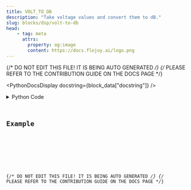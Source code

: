 ```yaml
---
title: VOLT_TO_DB
description: "Take voltage values and convert them to dB."
slug: blocks/dsp/volt-to-db
head:
    - tag: meta
      attrs:
        property: og:image
        content: https://docs.flojoy.ai/logo.png
---
```


{/* DO NOT EDIT THIS FILE! IT IS BEING AUTO GENERATED */}
{/* PLEASE REFER TO THE CONTRIBUTION GUIDE ON THE DOCS PAGE */}


<PythonDocsDisplay docstring={block_data["docstring"]} />
<details>
<summary>Python Code</summary>



<Code code={pythonCode} lang="py" wrap theme="dracula" />

[Find this Flojoy Block on GitHub](https://github.com/flojoy-ai/blocks/blob/main/blocks/DSP/VOLT_TO_DB/VOLT_TO_DB.py)

</details>

## Example


<GetHelpWidget />


<AppDisplay app={app} blockName="VOLT_TO_DB" client:visible />


<Example />

{/* DO NOT EDIT THIS FILE! IT IS BEING AUTO GENERATED */}
{/* PLEASE REFER TO THE CONTRIBUTION GUIDE ON THE DOCS PAGE */}
